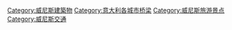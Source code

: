 [[Category:威尼斯建築物|Category:威尼斯建築物]]
[[Category:意大利各城市桥梁|Category:意大利各城市桥梁]]
[[Category:威尼斯旅游景点|Category:威尼斯旅游景点]]
[[Category:威尼斯交通|Category:威尼斯交通]]